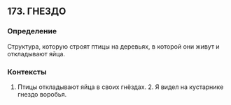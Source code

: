 ## 173. ГНЕЗДО
### Определение
Структура, которую строят птицы на деревьях, в которой они живут и откладывают яйца.

### Контексты
1. Птицы откладывают яйца в своих гнёздах. 2. Я видел на кустарнике гнездо воробья.

